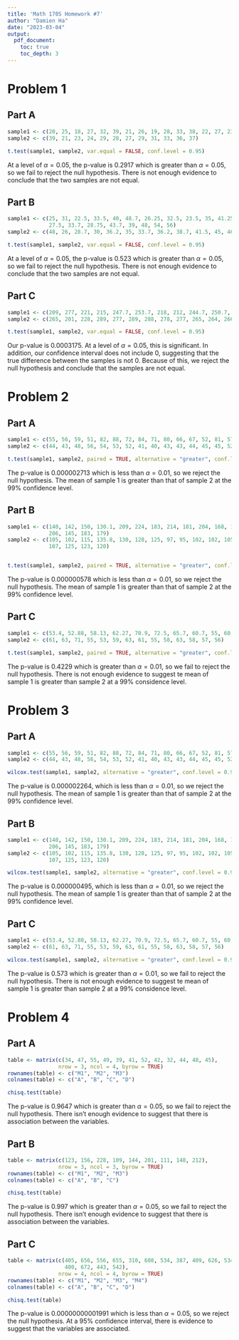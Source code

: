```yaml
---
title: 'Math 170S Homework #7'
author: "Damien Ha"
date: "2023-03-04"
output:
  pdf_document:
    toc: true
    toc_depth: 3
---
```


# Problem 1

## Part A

```r
sample1 <- c(20, 25, 18, 27, 32, 39, 21, 26, 19, 28, 33, 38, 22, 27, 23, 35, 31)
sample2 <- c(39, 21, 23, 24, 29, 28, 27, 29, 31, 33, 36, 37)

t.test(sample1, sample2, var.equal = FALSE, conf.level = 0.95)
```

At a level of $\alpha = 0.05$, the p-value is 0.2917 which is greater than $\alpha = 0.05$, so we fail to reject the null hypothesis. There is not enough evidence to conclude that the two samples are not equal.


## Part B

```r
sample1 <- c(25, 31, 22.5, 33.5, 40, 48.7, 26.25, 32.5, 23.5, 35, 41.25, 47.5, 
             27.5, 33.7, 28.75, 43.7, 39, 48, 54, 56)
sample2 <- c(48, 26, 28.7, 30, 36.2, 35, 33.7, 36.2, 38.7, 41.5, 45, 46.5, 25, 26, 27)

t.test(sample1, sample2, var.equal = FALSE, conf.level = 0.95)
```

At a level of $\alpha = 0.05$, the p-value is 0.523 which is greater than $\alpha = 0.05$, so we fail to reject the null hypothesis. There is not enough evidence to conclude that the two samples are not equal.


## Part C

```r
sample1 <- c(209, 277, 221, 215, 247.7, 253.7, 218, 212, 244.7, 250.7, 215.0, 209)
sample2 <- c(265, 201, 228, 289, 277, 289, 288, 278, 277, 265, 264, 266, 298, 291, 270)

t.test(sample1, sample2, var.equal = FALSE, conf.level = 0.95)
```

Our p-value is 0.0003175. At a level of $\alpha = 0.05$, this is significant. In addition, our confidence interval does not include 0, suggesting that the true difference between the samples is not 0. Because of this, we reject the null hypothesis and conclude that the samples are not equal.



# Problem 2

## Part A
```r
sample1 <- c(55, 56, 59, 51, 82, 88, 72, 84, 71, 80, 66, 67, 52, 81, 57, 72, 69)
sample2 <- c(44, 43, 48, 56, 54, 53, 52, 41, 40, 43, 43, 44, 45, 45, 52, 51, 50)

t.test(sample1, sample2, paired = TRUE, alternative = "greater", conf.level = 0.99)
```

The p-value is 0.000002713 which is less than $\alpha = 0.01$, so we reject the null hypothesis. The mean of sample 1 is greater than that of sample 2 at the 99% confidence level. 

## Part B
```r
sample1 <- c(140, 142, 150, 130.1, 209, 224, 183, 214, 181, 204, 168, 170, 133, 
             206, 145, 183, 179)
sample2 <- c(105, 102, 115, 135.8, 130, 128, 125, 97, 95, 102, 102, 105, 108, 
             107, 125, 123, 120)


t.test(sample1, sample2, paired = TRUE, alternative = "greater", conf.level = 0.99)
```

The p-value is 0.000000578 which is less than $\alpha = 0.01$, so we reject the null hypothesis.  The mean of sample 1 is greater than that of sample 2 at the 99% confidence level. 

## Part C

```r
sample1 <- c(53.4, 52.88, 58.13, 62.27, 70.9, 72.5, 65.7, 60.7, 55, 60, 56, 57, 53, 62)
sample2 <- c(61, 63, 71, 55, 53, 59, 63, 61, 55, 58, 63, 58, 57, 56)

t.test(sample1, sample2, paired = TRUE, alternative = "greater", conf.level = 0.99)
```

The p-value is 0.4229 which is greater than $\alpha = 0.01$, so we fail to reject the null hypothesis. There is not enough evidence to suggest te mean of sample 1 is greater than sample 2 at a 99% considence level.



# Problem 3

## Part A

```r
sample1 <- c(55, 56, 59, 51, 82, 88, 72, 84, 71, 80, 66, 67, 52, 81, 57, 72, 69)
sample2 <- c(44, 43, 48, 56, 54, 53, 52, 41, 40, 43, 43, 44, 45, 45, 52, 51, 50)

wilcox.test(sample1, sample2, alternative = "greater", conf.level = 0.99)
```

The p-value is 0.000002264, which is less than $\alpha = 0.01$, so we reject the null hypothesis.  The mean of sample 1 is greater than that of sample 2 at the 99% confidence level. 

## Part B

```r
sample1 <- c(140, 142, 150, 130.1, 209, 224, 183, 214, 181, 204, 168, 170, 133, 
             206, 145, 183, 179)
sample2 <- c(105, 102, 115, 135.8, 130, 128, 125, 97, 95, 102, 102, 105, 108, 
             107, 125, 123, 120)

wilcox.test(sample1, sample2, alternative = "greater", conf.level = 0.99)
```

The p-value is 0.000000495, which is less than $\alpha = 0.01$, so we reject the null hypothesis.  The mean of sample 1 is greater than that of sample 2 at the 99% confidence level. 

## Part C

```r
sample1 <- c(53.4, 52.88, 58.13, 62.27, 70.9, 72.5, 65.7, 60.7, 55, 60, 56, 57, 53, 62)
sample2 <- c(61, 63, 71, 55, 53, 59, 63, 61, 55, 58, 63, 58, 57, 56)

wilcox.test(sample1, sample2, alternative = "greater", conf.level = 0.99)
```

The p-value is 0.573 which is greater than $\alpha = 0.01$, so we fail to reject the null hypothesis. There is not enough evidence to suggest te mean of sample 1 is greater than sample 2 at a 99% considence level.



# Problem 4

## Part A

```r
table <- matrix(c(34, 47, 55, 49, 39, 41, 52, 42, 32, 44, 48, 45), 
                nrow = 3, ncol = 4, byrow = TRUE)
rownames(table) <- c("M1", "M2", "M3")
colnames(table) <- c("A", "B", "C", "D")

chisq.test(table)
```

The p-value is 0.9647 which is greater than $\alpha = 0.05$, so we fail to reject the null hypothesis. There isn't enough evidence to suggest that there is association between the variables.

## Part B

```r
table <- matrix(c(123, 156, 228, 109, 144, 201, 111, 148, 212), 
                nrow = 3, ncol = 3, byrow = TRUE)
rownames(table) <- c("M1", "M2", "M3")
colnames(table) <- c("A", "B", "C")

chisq.test(table)
```

The p-value is 0.997 which is greater than $\alpha = 0.05$, so we fail to reject the null hypothesis. There isn't enough evidence to suggest that there is association between the variables.

## Part C

```r
table <- matrix(c(405, 656, 556, 655, 310, 608, 534, 387, 409, 626, 534, 456, 
                  400, 672, 443, 542), 
                nrow = 4, ncol = 4, byrow = TRUE)
rownames(table) <- c("M1", "M2", "M3", "M4")
colnames(table) <- c("A", "B", "C", "D")

chisq.test(table)
```

The p-value is 0.00000000001991 which is less than $\alpha = 0.05$, so we reject the null hypothesis. At a 95% confidence interval, there is evidence to suggest that the variables are associated.




